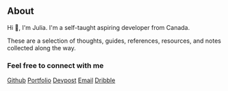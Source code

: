 ## About

Hi 👋, I'm Julia. I'm a self-taught aspiring developer from Canada.

These are a selection of thoughts, guides, references, resources, and notes collected along the way.

### Feel free to connect with me

<a href="">Github</a>
<a href="">Portfolio</a>
<a href="">Devpost</a>
<a href="">Email</a>
<a href="">Dribble</a>
